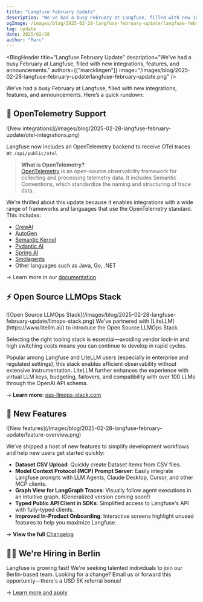 ```yaml
---
title: "Langfuse February Update"
description: "We've had a busy February at Langfuse, filled with new integrations, features, and announcements."
ogImage: /images/blog/2025-02-28-langfuse-february-update/langfuse-february-update.png
tag: update
date: 2025/02/28
author: "Marc"
---
```



<BlogHeader
  title="Langfuse February Update"
  description="We've had a busy February at Langfuse, filled with new integrations, features, and announcements."
  authors={["marcklingen"]}
  image="/images/blog/2025-02-28-langfuse-february-update/langfuse-february-update.png"
/>

We’ve had a busy February at Langfuse, filled with new integrations, features, and announcements. Here’s a quick rundown:

## 🔭 OpenTelemetry Support

<Frame className="my-10" fullWidth>
  ![New
  integrations](/images/blog/2025-02-28-langfuse-february-update/otel-integrations.png)
</Frame>

Langfuse now includes an OpenTelemetry backend to receive OTel traces at: `/api/public/otel`

> **What is OpenTelemetry?**  
> [OpenTelemetry](https://opentelemetry.io/) is an open-source observability framework for collecting and processing telemetry data. It includes Semantic Conventions, which standardize the naming and structuring of trace data.

We’re thrilled about this update because it enables integrations with a wide range of frameworks and languages that use the OpenTelemetry standard. This includes:

- [CrewAI](/docs/integrations/crewai)
- [AutoGen](/docs/integrations/autogen)
- [Semantic Kernel](/docs/integrations/semantic-kernel)
- [Pydantic AI](/docs/integrations/pydantic-ai)
- [Spring AI](/docs/integrations/spring-ai)
- [Smolagents](/docs/integrations/smolagents)
- Other languages such as Java, Go, .NET

→ Learn more in our [documentation](/docs/opentelemetry/get-started)

## ⚡ Open Source LLMOps Stack

<Frame className="my-10" fullWidth>
  ![Open Source LLMOps
  Stack](/images/blog/2025-02-28-langfuse-february-update/llmops-stack.png)
</Frame>
We've partnered with [LiteLLM](https://www.litellm.ai/) to introduce the Open
Source LLMOps Stack.

Selecting the right tooling stack is essential—avoiding vendor lock-in and high switching costs means you can continue to develop in rapid cycles.

Popular among Langfuse and LiteLLM users (especially in enterprise and regulated settings), this stack enables efficient observability without extensive instrumentation. LiteLLM further enhances the experience with virtual LLM keys, budgeting, failovers, and compatibility with over 100 LLMs through the OpenAI API schema.

→ **Learn more**: [oss-llmops-stack.com](https://oss-llmops-stack.com/)

## 🎁 New Features

<Frame className="my-10" fullWidth>
  ![New
  features](/images/blog/2025-02-28-langfuse-february-update/feature-overview.png)
</Frame>

We’ve shipped a host of new features to simplify development workflows and help new users get started quickly:

- **Dataset CSV Upload**: Quickly create Dataset Items from CSV files.
- **Model Context Protocol (MCP) Prompt Server**: Easily integrate Langfuse prompts with LLM Agents, Claude Desktop, Cursor, and other MCP clients.
- **Graph View for LangGraph Traces**: Visually follow agent executions in an intuitive graph. (Generalized version coming soon!)
- **Typed Public API Client in SDKs**: Simplified access to Langfuse's API with fully-typed clients.
- **Improved In-Product Onboarding**: Interactive screens highlight unused features to help you maximize Langfuse.

→ **View the full** [Changelog](/changelog)

## 👨‍💻 We're Hiring in Berlin

Langfuse is growing fast! We're seeking talented individuals to join our Berlin-based team. Looking for a change? Email us or forward this opportunity—there's a USD 5K referral bonus!

→ [Learn more and apply](/careers)
